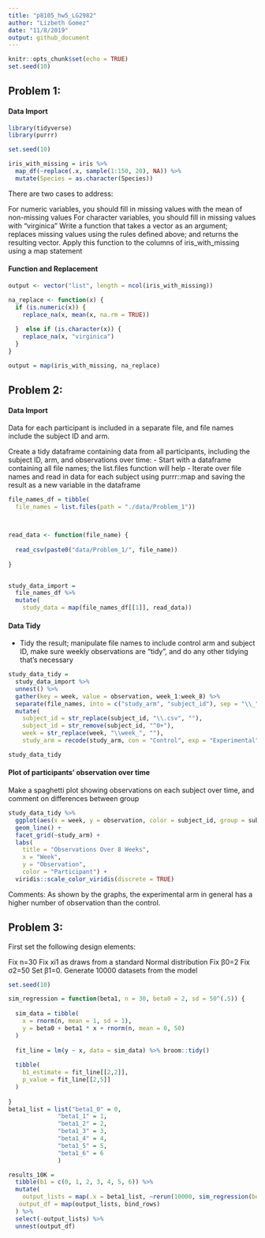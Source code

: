 ```yaml
---
title: "p8105_hw5_LG2982"
author: "Lizbeth Gomez"
date: "11/8/2019"
output: github_document
---
```


```r
knitr::opts_chunk$set(echo = TRUE)
set.seed(10)
```


## Problem 1:

#### Data Import
```r
library(tidyverse)
library(purrr)

set.seed(10)

iris_with_missing = iris %>% 
  map_df(~replace(.x, sample(1:150, 20), NA)) %>%
  mutate(Species = as.character(Species))
```
There are two cases to address:

For numeric variables, you should fill in missing values with the mean of non-missing values
For character variables, you should fill in missing values with "virginica"
Write a function that takes a vector as an argument; replaces missing values using the rules defined above; and returns the resulting vector. Apply this function to the columns of iris_with_missing using a map statement

#### Function and Replacement
```r



output <- vector("list", length = ncol(iris_with_missing))

na_replace <- function(x) {
  if (is.numeric(x)) {
    replace_na(x, mean(x, na.rm = TRUE))
    
  }  else if (is.character(x)) {
    replace_na(x, "virginica")
  }
}

output = map(iris_with_missing, na_replace)


```

## Problem 2:
#### Data Import
Data for each participant is included in a separate file, and file names include the subject ID and arm.

Create a tidy dataframe containing data from all participants, including the subject ID, arm, and observations over time:
- Start with a dataframe containing all file names; the list.files function will help
- Iterate over file names and read in data for each subject using purrr::map and saving the result as a new variable in the dataframe

```r

file_names_df = tibble(
  file_names = list.files(path = "./data/Problem_1"))



read_data <- function(file_name) {
  
  read_csv(paste0("data/Problem_1/", file_name))
  
}


study_data_import = 
  file_names_df %>% 
  mutate(
    study_data = map(file_names_df[[1]], read_data))
```
#### Data Tidy
- Tidy the result; manipulate file names to include control arm and subject ID, make sure weekly observations are “tidy”, and do any other tidying that’s necessary
```r
study_data_tidy = 
  study_data_import %>% 
  unnest() %>% 
  gather(key = week, value = observation, week_1:week_8) %>% 
  separate(file_names, into = c("study_arm", "subject_id"), sep = "\\_") %>% 
  mutate(
    subject_id = str_replace(subject_id, "\\.csv", ""),
    subject_id = str_remove(subject_id, "^0+"), 
    week = str_replace(week, "\\week_", ""), 
    study_arm = recode(study_arm, con = "Control", exp = "Experimental")) 

study_data_tidy
```

#### Plot of participants' observation over time

Make a spaghetti plot showing observations on each subject over time, and comment on differences between group

```r
study_data_tidy %>% 
  ggplot(aes(x = week, y = observation, color = subject_id, group = subject_id)) + 
  geom_line() +
  facet_grid(~study_arm) +
  labs(
    title = "Observations Over 8 Weeks", 
    x = "Week", 
    y = "Observation", 
    color = "Participant") + 
  viridis::scale_color_viridis(discrete = TRUE)

```
Comments: As shown by the graphs, the experimental arm in general has a higher number of observation than the control. 


## Problem 3:
First set the following design elements:

Fix n=30
Fix xi1 as draws from a standard Normal distribution
Fix β0=2
Fix σ2=50
Set β1=0. 
Generate 10000 datasets from the model

```r
set.seed(10)

sim_regression = function(beta1, n = 30, beta0 = 2, sd = 50^(.5)) {
  
  sim_data = tibble(
    x = rnorm(n, mean = 1, sd = 1),
    y = beta0 + beta1 * x + rnorm(n, mean = 0, 50)
  )
  
  fit_line = lm(y ~ x, data = sim_data) %>% broom::tidy() 
  
  tibble(
    b1_estimate = fit_line[[2,2]],
    p_value = fit_line[[2,5]]
  )
  
}
beta1_list = list("beta1_0" = 0, 
              "beta1_1" = 1, 
              "beta1_2" = 2, 
              "beta1_3" = 3,
              "beta1_4" = 4,
              "beta1_5" = 5,
              "beta1_6" = 6
              )

```


```r
results_10K = 
  tibble(b1 = c(0, 1, 2, 3, 4, 5, 6)) %>% 
  mutate(
    output_lists = map(.x = beta1_list, ~rerun(10000, sim_regression(beta1 =  .x))),
   output_df = map(output_lists, bind_rows)
  ) %>% 
  select(-output_lists) %>% 
  unnest(output_df)
```

```r


```

